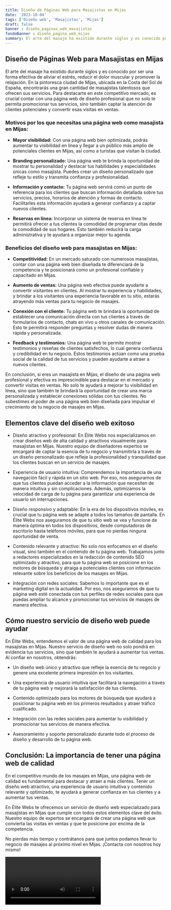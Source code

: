 ```yaml
---
title: Diseño de Páginas Web para Masajistas en Mijas
date: '2023-10-04'
tags: ['Diseño web', 'Masajistas', 'Mijas']
draft: false
banner : diseño_paginas_web_masajistas
fondoBanner : diseño_pagina_web_mijas
summary: El arte del masaje ha existido durante siglos y es conocido por ser una forma efectiva de aliviar el estrés, reducir el dolor muscular y promover la relajación. En la pintoresca ciudad de Mijas, ubicada en la Costa del Sol de España, encontrarás una gran cantidad de masajistas talentosos que ofrecen sus servicios. Para destacarte en este competitivo mercado, es crucial contar con una página web de diseño profesional que no solo te permita promocionar tus servicios, sino también captar la atención de clientes potenciales y convertir esas visitas en ventas.
---
```


## Diseño de Páginas Web para Masajistas en Mijas

El arte del masaje ha existido durante siglos y es conocido por ser una forma efectiva de aliviar el estrés, reducir el dolor muscular y promover la relajación. En la pintoresca ciudad de Mijas, ubicada en la Costa del Sol de España, encontrarás una gran cantidad de masajistas talentosos que ofrecen sus servicios. Para destacarte en este competitivo mercado, es crucial contar con una página web de diseño profesional que no solo te permita promocionar tus servicios, sino también captar la atención de clientes potenciales y convertir esas visitas en ventas.

### Motivos por los que necesitas una página web como masajista en Mijas:

- **Mayor visibilidad:** Con una página web bien optimizada, podrás aumentar tu visibilidad en línea y llegar a un público más amplio de potenciales clientes en Mijas, así como a turistas que visitan la ciudad.

- **Branding personalizado:** Una página web te brinda la oportunidad de mostrar tu personalidad y destacar tus habilidades y especialidades únicas como masajista. Puedes crear un diseño personalizado que refleje tu estilo y transmita confianza y profesionalidad.

- **Información y contacto:** Tu página web servirá como un punto de referencia para los clientes que buscan información detallada sobre tus servicios, precios, horarios de atención y formas de contacto. Facilitarles esta información ayudará a generar confianza y a captar nuevos clientes.

- **Reservas en línea:** Incorporar un sistema de reserva en línea te permitirá ofrecer a tus clientes la comodidad de programar citas desde la comodidad de sus hogares. Esto también reducirá la carga administrativa y te ayudará a organizar mejor tu agenda.

### Beneficios del diseño web para masajistas en Mijas:

- **Competitividad:** En un mercado saturado con numerosos masajistas, contar con una página web bien diseñada te diferenciará de la competencia y te posicionará como un profesional confiable y capacitado en Mijas.

- **Aumento de ventas:** Una página web efectiva puede ayudarte a convertir visitantes en clientes. Al mostrar tu experiencia y habilidades, y brindar a los visitantes una experiencia favorable en tu sitio, estarás atrayendo más ventas para tu negocio de masajes.

- **Conexión con el cliente:** Tu página web te brindará la oportunidad de establecer una comunicación directa con tus clientes a través de formularios de contacto, chats en vivo u otros canales de comunicación. Esto te permitirá responder preguntas y resolver dudas de manera rápida y personalizada.

- **Feedback y testimonios:** Una página web te permite mostrar testimonios y reseñas de clientes satisfechos, lo cual genera confianza y credibilidad en tu negocio. Estos testimonios actúan como una prueba social de la calidad de tus servicios y pueden ayudarte a atraer a nuevos clientes.

En conclusión, si eres un masajista en Mijas, el diseño de una página web profesional y efectiva es imprescindible para destacar en el mercado y convertir visitas en ventas. No solo te ayudará a mejorar tu visibilidad en línea, sino que también te brindará la oportunidad de crear una marca personalizada y establecer conexiones sólidas con tus clientes. No subestimes el poder de una página web bien diseñada para impulsar el crecimiento de tu negocio de masajes en Mijas.

<GifSeo />

<Cta />

## Elementos clave del diseño web exitoso

- Diseño atractivo y profesional: En Élite Webs nos especializamos en crear diseños web de alta calidad y atractivos visualmente para masajistas en Mijas. Nuestro equipo de diseñadores expertos se encargará de captar la esencia de tu negocio y transmitirla a través de un diseño personalizado que refleje la profesionalidad y tranquilidad que los clientes buscan en un servicio de masajes.

- Experiencia de usuario intuitiva: Comprendemos la importancia de una navegación fácil y rápida en un sitio web. Por eso, nos aseguramos de que tus clientes puedan acceder a la información que necesiten de manera intuitiva y sin complicaciones. Además, optimizamos la velocidad de carga de tu página para garantizar una experiencia de usuario sin interrupciones.

- Diseño responsivo y adaptable: En la era de los dispositivos móviles, es crucial que tu página web se adapte a todos los tamaños de pantalla. En Élite Webs nos aseguramos de que tu sitio web se vea y funcione de manera óptima en todos los dispositivos, desde computadoras de escritorio hasta teléfonos móviles, para que no pierdas ninguna oportunidad de venta.

- Contenido relevante y atractivo: No solo nos enfocamos en el diseño visual, sino también en el contenido de tu página web. Trabajamos junto a redactores especializados en la redacción de contenido SEO optimizado y atractivo, para que tu página web se posicione en los motores de búsqueda y atraiga a potenciales clientes con información relevante sobre los beneficios de los masajes en Mijas.

- Integración con redes sociales: Sabemos lo importante que es el marketing digital en la actualidad. Por eso, nos aseguramos de que tu página web esté conectada con tus perfiles de redes sociales para que puedas ampliar tu alcance y promocionar tus servicios de masajes de manera efectiva.

## Cómo nuestro servicio de diseño web puede ayudar

En Élite Webs, entendemos el valor de una página web de calidad para los masajistas en Mijas. Nuestro servicio de diseño web no solo pondrá en evidencia tus servicios, sino que también te ayudará a aumentar tus ventas. Al confiar en nosotros, obtendrás:

- Un diseño web único y atractivo que refleje la esencia de tu negocio y genere una excelente primera impresión en los visitantes.

- Una experiencia de usuario intuitiva que facilitará la navegación a través de tu página web y mejorará la satisfacción de tus clientes.

- Contenido optimizado para los motores de búsqueda que ayudará a posicionar tu página web en los primeros resultados y atraer tráfico cualificado.

- Integración con las redes sociales para aumentar tu visibilidad y promocionar tus servicios de manera efectiva.

- Asesoramiento y soporte personalizado durante todo el proceso de diseño y desarrollo de tu página web.

## Conclusión: La importancia de tener una página web de calidad

En el competitivo mundo de los masajes en Mijas, una página web de calidad es fundamental para destacar y atraer a más clientes. Tener un diseño web atractivo, una experiencia de usuario intuitiva y contenido relevante y optimizado, te ayudará a generar confianza en tus clientes y a aumentar tus ventas.

En Élite Webs te ofrecemos un servicio de diseño web especializado para masajistas en Mijas que cumple con todos estos elementos clave del éxito. Nuestro equipo de expertos se encargará de crear una página web que convierta las visitas en ventas y que te posicione por encima de la competencia.

No pierdas más tiempo y contrátanos para que juntos podamos llevar tu negocio de masajes al próximo nivel en Mijas. ¡Contacta con nosotros hoy mismo!

<Video />

<CtaBot job='Masajistas' city='Mijas'/>

<Gmaps query='Mijas+españa+maps' />